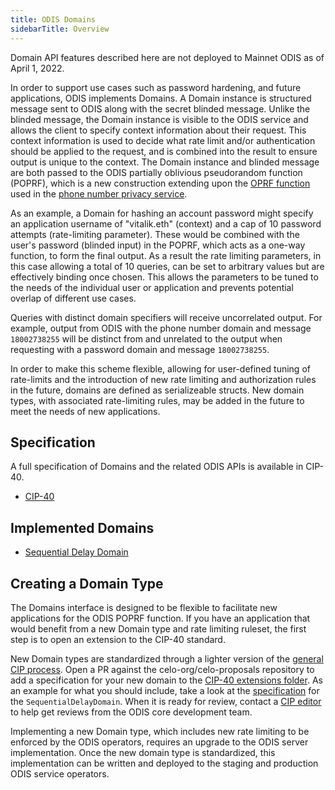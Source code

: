 ```yaml
---
title: ODIS Domains
sidebarTitle: Overview
---
```




<Tip>
Domain API features described here are not deployed to Mainnet ODIS as of April 1, 2022.
</Tip>

In order to support use cases such as password hardening, and future applications, ODIS implements Domains.
A Domain instance is structured message sent to ODIS along with the secret blinded message.
Unlike the blinded message, the Domain instance is visible to the ODIS service and allows the client to specify context information about their request.
This context information is used to decide what rate limit and/or authentication should be applied to the request, and is combined into the result to ensure output is unique to the context.
The Domain instance and blinded message are both passed to the ODIS partially oblivious pseudorandom function (POPRF), which is a new construction extending upon the [OPRF function](/legacy/protocol/identity/odis) used in the [phone number privacy service](/legacy/protocol/identity/odis-use-case-phone-number-privacy).

As an example, a Domain for hashing an account password might specify an application username of "vitalik.eth" (context) and a cap of 10 password attempts (rate-limiting parameter).
These would be combined with the user's password (blinded input) in the POPRF, which acts as a one-way function, to form the final output.
As a result the rate limiting parameters, in this case allowing a total of 10 queries, can be set to arbitrary values but are effectively binding once chosen.
This allows the parameters to be tuned to the needs of the individual user or application and prevents potential overlap of different use cases.

Queries with distinct domain specifiers will receive uncorrelated output.
For example, output from ODIS with the phone number domain and message `18002738255` will be distinct from and unrelated to the output when requesting with a password domain and message `18002738255`.

In order to make this scheme flexible, allowing for user-defined tuning of rate-limits and the introduction of new rate limiting and authorization rules in the future, domains are defined as serializeable structs.
New domain types, with associated rate-limiting rules, may be added in the future to meet the needs of new applications.

## Specification

A full specification of Domains and the related ODIS APIs is available in CIP-40.

- [CIP-40](https://github.com/celo-org/celo-proposals/blob/master/CIPs/cip-0040.md)

## Implemented Domains

- [Sequential Delay Domain](/legacy/protocol/identity/odis-domain-sequential-delay-domain)

## Creating a Domain Type

The Domains interface is designed to be flexible to facilitate new applications for the ODIS POPRF function.
If you have an application that would benefit from a new Domain type and rate limiting ruleset, the first step is to open an extension to the CIP-40 standard.

New Domain types are standardized through a lighter version of the [general CIP process](https://github.com/celo-org/celo-proposals/blob/master/CIPs/cip-0000.md).
Open a PR against the celo-org/celo-proposals repository to add a specification for your new domain to the [CIP-40 extensions folder](https://github.com/celo-org/celo-proposals/tree/master/CIPs/CIP-0040).
As an example for what you should include, take a look at the [specification](https://github.com/celo-org/celo-proposals/blob/master/CIPs/CIP-0040/sequentialDelayDomain.md) for the `SequentialDelayDomain`.
When it is ready for review, contact a [CIP editor](https://github.com/celo-org/celo-proposals/blob/master/CIPs/cip-0000.md#cip-editors) to help get reviews from the ODIS core development team.

Implementing a new Domain type, which includes new rate limiting to be enforced by the ODIS operators, requires an upgrade to the ODIS server implementation.
Once the new domain type is standardized, this implementation can be written and deployed to the staging and production ODIS service operators.
